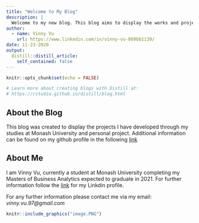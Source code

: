 ```yaml
---
title: "Welcome to My Blog"
description: |
  Welcome to my new blog. This blog aims to display the works and projects I have undertaken through my post graduate studies and personal projects
author:
  - name: Vinny Vu 
    url: https://www.linkedin.com/in/vinny-vu-809bb1139/
date: 11-23-2020
output:
  distill::distill_article:
    self_contained: false
---
```


```r
knitr::opts_chunk$set(echo = FALSE)

# Learn more about creating blogs with Distill at:
# https://rstudio.github.io/distill/blog.html

```


## About the Blog 

This blog was created to display the projects I have developed through my studies at Monash University and personal project. Additional information can be found on my github profile in the following [link](https://github.com/vvuu0009?tab=repositories)

## About Me 

I am Vinny Vu, currently a student at Monash University completing my Masters of Business Analytics expected to graduate in 2021. For further information follow the [link](https://www.linkedin.com/in/vinny-vu-809bb1139/) for my Linkdin profile.  

For any further information please contact me via my email: *vinny.vu.97@gmail.com* 

```r
knitr::include_graphics("image.PNG")
```
